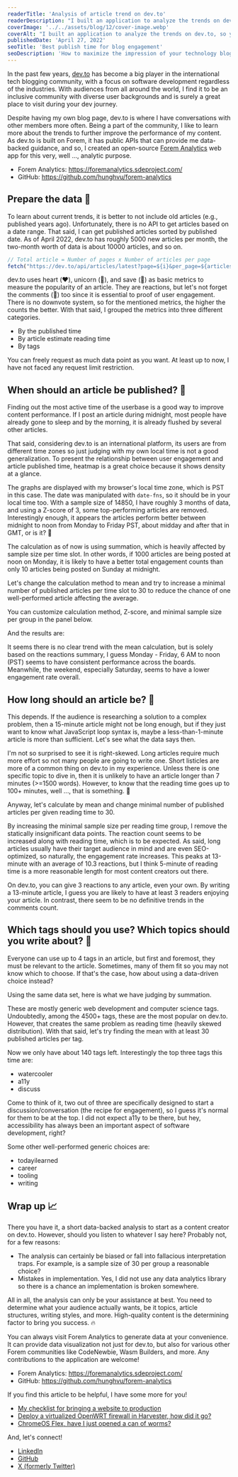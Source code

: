 ```yaml
---
readerTitle: 'Analysis of article trend on dev.to'
readerDescription: "I built an application to analyze the trends on dev.to, so you can optimize your content there with a data-backed analysis."
coverImage: '../../assets/blog/12/cover-image.webp'
coverAlt: "I built an application to analyze the trends on dev.to, so you can optimize your content there with a data-backed analysis."
publishedDate: 'April 27, 2022'
seoTitle: 'Best publish time for blog engagement'
seoDescription: 'How to maximize the impression of your technology blog post? Published time and tags are important factors to increase user engagement in your article.'
---
```



In the past few years, [dev.to](https://dev.to/hunghvu) has become a big player in the international tech blogging community, with a focus on software development regardless of the industries. With audiences from all around the world, I find it to be an inclusive community with diverse user backgrounds and is surely a great place to visit during your dev journey.

Despite having my own blog page, dev.to is where I have conversations with other members more often. Being a part of the community, I like to learn more about the trends to further improve the performance of my content. As dev.to is built on Forem, it has public APIs that can provide me data-backed guidance, and so, I created an open-source [Forem Analytics](https://foremanalytics.sdeproject.com/) web app for this very, well ..., analytic purpose.

- Forem Analytics: https://foremanalytics.sdeproject.com/
- GitHub: https://github.com/hunghvu/forem-analytics

## Prepare the data 🧮️

To learn about current trends, it is better to not include old articles (e.g., published years ago). Unfortunately, there is no API to get articles based on a date range. That said, I can get published articles sorted by published date. As of April 2022, dev.to has roughly 5000 new articles per month, the two-month worth of data is about 10000 articles, and so on.

``` js
// Total article = Number of pages x Number of articles per page
fetch("https://dev.to/api/articles/latest?page=${i}&per_page=${articlesPerPage}")
```

dev.to uses heart (❤️), unicorn (🦄), and save (🔖) as basic metrics to measure the popularity of an article. They are reactions, but let's not forget the comments (💬) too since it is essential to proof of user engagement. There is no downvote system, so for the mentioned metrics, the higher the counts the better. With that said, I grouped the metrics into three different categories.

- By the published time
- By article estimate reading time
- By tags

You can freely request as much data point as you want. At least up to now, I have not faced any request limit restriction.


<BlogImage imageMetadata={image1} alt='Choosing Forem-based communities to perform the analysis.' />

## When should an article be published? 🔑

Finding out the most active time of the userbase is a good way to improve content performance. If I post an article during midnight, most people have already gone to sleep and by the morning, it is already flushed by several other articles.

That said, considering dev.to is an international platform, its users are from different time zones so just judging with my own local time is not a good generalization. To present the relationship between user engagement and article published time, heatmap is a great choice because it shows density at a glance.


<BlogImage imageMetadata={image2} alt='Reactions summary by published time.' />


<BlogImage imageMetadata={image3} alt='Comments summary by published time.' />


The graphs are displayed with my browser's local time zone, which is PST in this case. The date was manipulated with `date-fns`, so it should be in your local time too. With a sample size of 14850, I have roughly 3 months of data, and using a Z-score of 3, some top-performing articles are removed. Interestingly enough, it appears the articles perform better between midnight to noon from Monday to Friday PST, about midday and after that in GMT, or is it? 🤔

The calculation as of now is using summation, which is heavily affected by sample size per time slot. In other words, if 1000 articles are being posted at noon on Monday, it is likely to have a better total engagement counts than only 10 articles being posted on Sunday at midnight.

Let's change the calculation method to mean and try to increase a minimal number of published articles per time slot to 30 to reduce the chance of one well-performed article affecting the average.

You can customize calculation method, Z-score, and minimal sample size per group in the panel below.


<BlogImage imageMetadata={image4} alt='Configuring analysis method using mean, z-score of 3, and minimum of 30 articles.' />

And the results are:


<BlogImage imageMetadata={image4} alt='Reactions summary by published time, with adjusted calculation.' />


<BlogImage imageMetadata={image6} alt='Comments summary by published time, with adjusted calculation.' />

It seems there is no clear trend with the mean calculation, but is solely based on the reactions summary, I guess Monday - Friday, 6 AM to noon (PST) seems to have consistent performance across the boards. Meanwhile, the weekend, especially Saturday, seems to have a lower engagement rate overall.

## How long should an article be? 🔑

This depends. If the audience is researching a solution to a complex problem, then a 15-minute article might not be long enough, but if they just want to know what JavaScript loop syntax is, maybe a less-than-1-minute article is more than sufficient. Let's see what the data says then.


<BlogImage imageMetadata={image7} alt='Reactions summary by reading time.' />


<BlogImage imageMetadata={image9} alt='Comments summary by reading time.' />


I'm not so surprised to see it is right-skewed. Long articles require much more effort so not many people are going to write one. Short listicles are more of a common thing on dev.to in my experience. Unless there is one specific topic to dive in, then it is unlikely to have an article longer than 7 minutes (>=1500 words). However, to know that the reading time goes up to 100+ minutes, well ..., that is something. 🥶️

Anyway, let's calculate by mean and change minimal number of published articles per given reading time to 30.


<BlogImage imageMetadata={image9} alt='Reactions summary by reading time, with adjusted calculation.' />


<BlogImage imageMetadata={image10} alt='Comments summary by reading time, with adjusted calculation.' />

By increasing the minimal sample size per reading time group, I remove the statically insignificant data points. The reaction count seems to be increased along with reading time, which is to be expected. As said, long articles usually have their target audience in mind and are even SEO-optimized, so naturally, the engagement rate increases. This peaks at 13-minute with an average of 10.3 reactions, but I think 5-minute of reading time is a more reasonable length for most content creators out there.

On dev.to, you can give 3 reactions to any article, even your own. By writing a 13-minute article, I guess you are likely to have at least 3 readers enjoying your article. In contrast, there seem to be no definitive trends in the comments count.

## Which tags should you use? Which topics should you write about? 🔑

Everyone can use up to 4 tags in an article, but first and foremost, they must be relevant to the article. Sometimes, many of them fit so you may not know which to choose. If that's the case, how about using a data-driven choice instead?

Using the same data set, here is what we have judging by summation.


<BlogImage imageMetadata={image11} alt='Reactions summary per tag name, by summation.' />


<BlogImage imageMetadata={image12} alt='Comments summary per tag name, by summation.' />

These are mostly generic web development and computer science tags. Undoubtedly, among the 4500+ tags, these are the most popular on dev.to. However, that creates the same problem as reading time (heavily skewed distribution). With that said, let's try finding the mean with at least 30 published articles per tag.


<BlogImage imageMetadata={image13} alt='Reactions summary per tag name, by mean.' />


<BlogImage imageMetadata={image14} alt='Comments summary per tag name, by mean.' />

Now we only have about 140 tags left. Interestingly the top three tags this time are:

- watercooler
- a11y
- discuss

Come to think of it, two out of three are specifically designed to start a discussion/conversation (the recipe for engagement), so I guess it's normal for them to be at the top. I did not expect a11y to be there, but hey, accessibility has always been an important aspect of software development, right?

Some other well-performed generic choices are:

- todayilearned
- career
- tooling
- writing

## Wrap up 📈

There you have it, a short data-backed analysis to start as a content creator on dev.to. However, should you listen to whatever I say here? Probably not, for a few reasons:

- The analysis can certainly be biased or fall into fallacious interpretation traps. For example, is a sample size of 30 per group a reasonable choice?
- Mistakes in implementation. Yes, I did not use any data analytics library so there is a chance an implementation is broken somewhere.

All in all, the analysis can only be your assistance at best. You need to determine what your audience actually wants, be it topics, article structures, writing styles, and more. High-quality content is the determining factor to bring you success. 🔥

You can always visit Forem Analytics to generate data at your convenience. It can provide data visualization not just for dev.to, but also for various other Forem communities like CodeNewbie, Wasm Builders, and more. Any contributions to the application are welcome!

- Forem Analytics: https://foremanalytics.sdeproject.com/
- GitHub: https://github.com/hunghvu/forem-analytics

If you find this article to be helpful, I have some more for you!

- [My checklist for bringing a website to production](/considerations-for-a-production-ready-website)
- [Deploy a virtualized OpenWRT firewall in Harvester, how did it go?](/virtualize-openwrt-firewall-in-harvester-hci-cluster)
- [ChromeOS Flex, have I just opened a can of worms?](/chromeos-flex-have-i-just-opened-a-can-of-worms)

And, let's connect!

- [LinkedIn](https://www.linkedin.com/in/hunghvu/)
- [GitHub](https://github.com/hunghvu)
- [X (formerly Twitter)](https://x.com/hunghvu_dev)